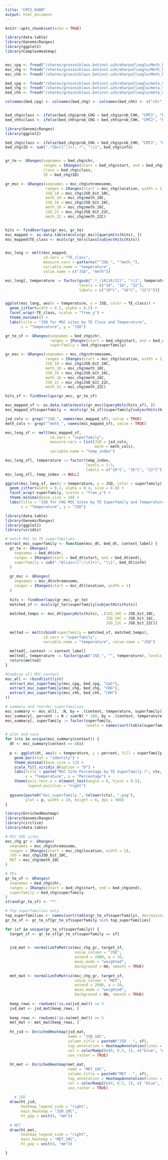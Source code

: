 ```yaml
---
title: "CMT2_RdDM"
output: html_document
---
```


```r
knitr::opts_chunk$set(echo = TRUE)
```


```r
library(data.table)
library(GenomicRanges)
library(ggplot2)
library(ComplexHeatmap)


msc_cpg <- fread("/shares/grossniklaus.botinst.uzh/eharputluoglu/Meth_heatmaps/en_heatmaps/cpg.txt.gz")
msc_chg <- fread("/shares/grossniklaus.botinst.uzh/eharputluoglu/Meth_heatmaps/en_heatmaps/chg.txt.gz")
msc_chh <- fread("/shares/grossniklaus.botinst.uzh/eharputluoglu/Meth_heatmaps/en_heatmaps/chh.txt.gz")

bed_cpg <- fread("/shares/grossniklaus.botinst.uzh/eharputluoglu/meta_methylome/new/data/results/probability-ctype_TE_CpG_Col-0_wt_whole-organism.bed", header=FALSE)
bed_chg <- fread("/shares/grossniklaus.botinst.uzh/eharputluoglu/meta_methylome/new/data/results/probability-ctype_TE_CHG_Col-0_wt_whole-organism.bed", header=FALSE)
bed_chh <- fread("/shares/grossniklaus.botinst.uzh/eharputluoglu/meta_methylome/new/data/results/probability-ctype_TE_CHH_Col-0_wt_whole-organism.bed", header=FALSE)

colnames(bed_cpg) <- colnames(bed_chg) <- colnames(bed_chh) <- c("chr", "start", "end", "info", "prob_CpG", "prob_CHG", "prob_CHH", "prob_U")


bed_chg$class <- ifelse(bed_chg$prob_CHG > bed_chg$prob_CHH, "CMT2", "RdDM")
bed_chh$class <- ifelse(bed_chh$prob_CHG > bed_chh$prob_CHH, "CMT2", "RdDM")


```

```r
library(GenomicRanges)
library(ggplot2)

bed_chg$class <- ifelse(bed_chg$prob_CHG > bed_chg$prob_CHH, "CMT2", "RdDM")
bed_chg$ID <- sub(".*ID=([^;]+);.*", "\\1", bed_chg$info)


gr_te <- GRanges(seqnames = bed_chg$chr,
                 ranges = IRanges(start = bed_chg$start, end = bed_chg$end),
                 class = bed_chg$class,
                 ID = bed_chg$ID)

gr_msc <- GRanges(seqnames = msc_chg$chromosome,
                  ranges = IRanges(start = msc_chg$location, width = 1),
                  JSD_10 = msc_chg$JSD_bit_10C,
                  meth_10 = msc_chg$meth_10C,
                  JSD_16 = msc_chg$JSD_bit_16C,
                  meth_16 = msc_chg$meth_16C,
                  JSD_22 = msc_chg$JSD_bit_22C,
                  meth_22 = msc_chg$meth_22C)


hits <- findOverlaps(gr_msc, gr_te)
msc_mapped <- as.data.table(mcols(gr_msc)[queryHits(hits), ])
msc_mapped$TE_class <- mcols(gr_te)$class[subjectHits(hits)]


msc_long <- melt(msc_mapped,
                 id.vars = "TE_class",
                 measure.vars = patterns("^JSD_", "^meth_"),
                 variable.name = "temperature",
                 value.name = c("JSD", "meth"))

msc_long[, temperature := factor(gsub(".*_(10|16|22)", "\\1", temperature),
                                 levels = c("10", "16", "22"),
                                 labels = c("10°C", "16°C", "22°C"))]


ggplot(msc_long, aes(x = temperature, y = JSD, color = TE_class)) +
  geom_jitter(width = 0.2, alpha = 0.5) +
  facet_wrap(~TE_class, scales = "free_y") +
  theme_minimal() +
  labs(title = "JSD for MSC sites by TE Class and Temperature",
       x = "Temperature", y = "JSD")

```





```r

gr_te_sf <- GRanges(seqnames = bed_chg$chr,
                    ranges = IRanges(start = bed_chg$start, end = bed_chg$end),
                    superfamily = bed_chg$superfamily)

gr_msc <- GRanges(seqnames = msc_chg$chromosome,
                  ranges = IRanges(start = msc_chg$location, width = 1),
                  JSD_10 = msc_chg$JSD_bit_10C,
                  meth_10 = msc_chg$meth_10C,
                  JSD_16 = msc_chg$JSD_bit_16C,
                  meth_16 = msc_chg$meth_16C,
                  JSD_22 = msc_chg$JSD_bit_22C,
                  meth_22 = msc_chg$meth_22C)

hits_sf <- findOverlaps(gr_msc, gr_te_sf)

msc_mapped_sf <- as.data.table(mcols(gr_msc)[queryHits(hits_sf), ])
msc_mapped_sf$superfamily <- mcols(gr_te_sf)$superfamily[subjectHits(hits_sf)]

jsd_cols <- grep("^JSD_", names(msc_mapped_sf), value = TRUE)
meth_cols <- grep("^meth_", names(msc_mapped_sf), value = TRUE)

msc_long_sf <- melt(msc_mapped_sf,
                    id.vars = "superfamily",
                    measure.vars = list(JSD = jsd_cols,
                                        meth = meth_cols),
                    variable.name = "temp_index")

msc_long_sf[, temperature := factor(temp_index,
                                    levels = 1:3,
                                    labels = c("10°C", "16°C", "22°C"))]
msc_long_sf[, temp_index := NULL] 

ggplot(msc_long_sf, aes(x = temperature, y = JSD, color = superfamily)) +
  geom_jitter(width = 0.2, alpha = 0.4, size = 0.8) +
  facet_wrap(~superfamily, scales = "free_y") +
  theme_minimal(base_size = 10) +
  labs(title = "JSD for CHG MSC Sites by TE Superfamily and Temperature",
       x = "Temperature", y = "JSD")

```


```r

library(data.table)
library(GenomicRanges)
library(ggplot2)
library(viridis)

# match MSC to TE superfamilies
extract_msc_superfamily <- function(msc_dt, bed_dt, context_label) {
  gr_te <- GRanges(
    seqnames = bed_dt$chr,
    ranges = IRanges(start = bed_dt$start, end = bed_dt$end),
    superfamily = sub(".*Alias=([^;\\t]+)", "\\1", bed_dt$info)
  )
  
  gr_msc <- GRanges(
    seqnames = msc_dt$chromosome,
    ranges = IRanges(start = msc_dt$location, width = 1)
  )
  
  hits <- findOverlaps(gr_msc, gr_te)
  matched_sf <- mcols(gr_te)$superfamily[subjectHits(hits)]
  
  matched_temps <- msc_dt[queryHits(hits), .(JSD_10C = JSD_bit_10C,
                                             JSD_16C = JSD_bit_16C,
                                             JSD_22C = JSD_bit_22C)]
  
  melted <- melt(cbind(superfamily = matched_sf, matched_temps),
                 id.vars = "superfamily",
                 variable.name = "temperature", value.name = "JSD")
  
  melted[, context := context_label]
  melted[, temperature := factor(gsub("JSD_", "", temperature), levels = c("10C", "16C", "22C"))]
  return(melted)
}

#Combine all MSC-context
msc_all <- rbindlist(list(
  extract_msc_superfamily(msc_cpg, bed_cpg, "CpG"),
  extract_msc_superfamily(msc_chg, bed_chg, "CHG"),
  extract_msc_superfamily(msc_chh, bed_chh, "CHH")
))

# summary and reorder superfamilies 
msc_summary <- msc_all[, .N, by = .(context, temperature, superfamily)]
msc_summary[, percent := N / sum(N) * 100, by = .(context, temperature)]
msc_summary[, superfamily := factor(superfamily,
                                    levels = names(sort(table(superfamily), decreasing = TRUE)))]

# plot and save
for (ctx in unique(msc_summary$context)) {
  dt <- msc_summary[context == ctx]
  
  p <- ggplot(dt, aes(x = temperature, y = percent, fill = superfamily)) +
    geom_bar(stat = "identity") +
    theme_minimal(base_size = 12) +
    scale_fill_viridis_d(option = "D") +
    labs(title = paste("MSC Site Percentage by TE Superfamily (", ctx, ")", sep = ""),
         x = "Temperature", y = "Percentage") +
    theme(axis.text.x = element_text(angle = 0, hjust = 0.5),
          legend.position = "right")
  
  ggsave(paste0("msc_superfamily_", tolower(ctx), ".png"),
         plot = p, width = 10, height = 6, dpi = 300)
}


```





```r
library(EnrichedHeatmap)
library(GenomicRanges)
library(circlize)
library(data.table)

# MSC CHG sites 
msc_chg_gr <- GRanges(
  seqnames = msc_chg$chromosome,
  ranges = IRanges(start = msc_chg$location, width = 1),
  JSD = msc_chg$JSD_bit_10C,
  MET = msc_chg$meth_10C
)

# TEs 
gr_te_sf <- GRanges(
  seqnames = bed_chg$chr,
  ranges = IRanges(start = bed_chg$start, end = bed_chg$end),
  superfamily = bed_chg$superfamily
)
strand(gr_te_sf) <- "*"

# Top superfamilies only
top_superfamilies <- names(sort(table(gr_te_sf$superfamily), decreasing = TRUE))[1:6]
gr_te_sf <- gr_te_sf[gr_te_sf$superfamily %in% top_superfamilies]

for (sf in unique(gr_te_sf$superfamily)) {
  target_sf <- gr_te_sf[gr_te_sf$superfamily == sf]
  

  jsd_mat <- normalizeToMatrix(msc_chg_gr, target_sf,
                               value_column = "JSD",
                               extend = 2000, w = 50,
                               mean_mode = "weighted",
                               background = NA, smooth = TRUE)
  
  met_mat <- normalizeToMatrix(msc_chg_gr, target_sf,
                               value_column = "MET",
                               extend = 2000, w = 50,
                               mean_mode = "weighted",
                               background = NA, smooth = TRUE)
  
  keep_rows <- rowSums(!is.na(jsd_mat)) >= 5
  jsd_mat <- jsd_mat[keep_rows, ]
  
  keep_rows <- rowSums(!is.na(met_mat)) >= 5
  met_mat <- met_mat[keep_rows, ]
  
  ht_jsd <- EnrichedHeatmap(jsd_mat,
                            name = "JSD_10C",
                            column_title = paste0("JSD - ", sf),
                            top_annotation = HeatmapAnnotation(lines = anno_enriched(gp = gpar(col = "darkblue"))),
                            col = colorRamp2(c(0, 0.5, 1), c("blue", "white", "red")),
                            use_raster = TRUE)
  
  ht_met <- EnrichedHeatmap(met_mat,
                            name = "MET_10C",
                            column_title = paste0("MET - ", sf),
                            top_annotation = HeatmapAnnotation(lines = anno_enriched(gp = gpar(col = "darkblue"))),
                            col = colorRamp2(c(0, 0.5, 1), c( "blue", "white", "red")),
                            use_raster = TRUE)
  
    # JSD
  draw(ht_jsd,
       heatmap_legend_side = "right",
       main_heatmap = "JSD_10C",
       ht_gap = unit(4, "mm"))
  
  # MET
  draw(ht_met,
       heatmap_legend_side = "right",
       main_heatmap = "MET_10C",
       ht_gap = unit(4, "mm"))

}

```


